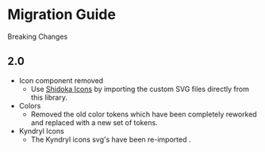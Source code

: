 
<Meta title="Migration Guide" />

# Migration Guide

Breaking Changes

## 2.0

- Icon component removed
  - Use [Shidoka Icons](https://github.com/kyndryl-design-system/shidoka-icons) by importing the custom SVG files directly from this library.
- Colors
  - Removed the old color tokens which have been completely reworked and replaced with a new set of tokens.
- Kyndryl Icons
  - The Kyndryl icons svg's have been re-imported .

